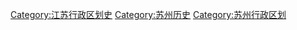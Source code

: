 [[Category:江苏行政区划史|Category:江苏行政区划史]]
[[Category:苏州历史|Category:苏州历史]]
[[Category:苏州行政区划|Category:苏州行政区划]]